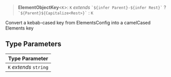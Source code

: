 > **ElementObjectKey**\<`K`\>: `K` *extends* `` `${infer Parent}-${infer Rest}` `` ? `` `${Parent}${Capitalize<Rest>}` `` : `K`

Convert a kebab-cased key from ElementsConfig into a camelCased Elements key

## Type Parameters

| Type Parameter |
| ------ |
| `K` *extends* `string` |
